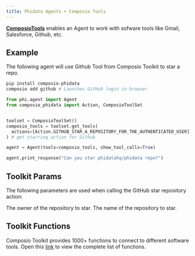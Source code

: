 ```yaml
---
title: Phidata Agents + Composio Tools
---
```


[**ComposioTools**](https://docs.composio.dev/framework/phidata) enables an Agent to work with sofware tools like Gmail, Salesforce, Github, etc.

## Example

The following agent will use Github Tool from Composio Toolkit to star a repo.

```bash Run the following commands to setup the agent
pip install composio-phidata
composio add github # Launches GitHub login in browser
```

```python cookbook/tools/composio_tools.py
from phi.agent import Agent
from composio_phidata import Action, ComposioToolSet


toolset = ComposioToolSet()
composio_tools = toolset.get_tools(
  actions=[Action.GITHUB_STAR_A_REPOSITORY_FOR_THE_AUTHENTICATED_USER]
) # get starring action for Github

agent = Agent(tools=composio_tools, show_tool_calls=True)

agent.print_response("Can you star phidatahq/phidata repo?")
```

## Toolkit Params

The following parameters are used when calling the GitHub star repository action:

<ResponseField name="owner" type="str">
  The owner of the repository to star.
</ResponseField>
<ResponseField name="repo" type="str">
  The name of the repository to star.
</ResponseField>

## Toolkit Functions

Composio Toolkit provides 1000+ functions to connect to different software tools.
Open this [link](https://composio.dev/tools) to view the complete list of functions.
